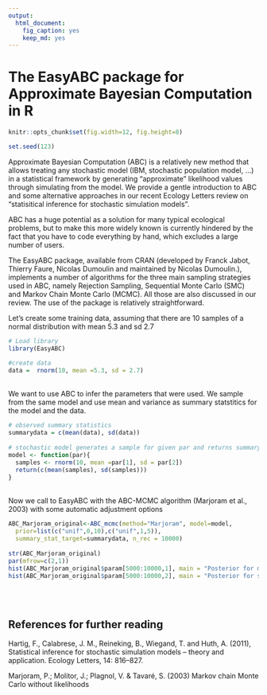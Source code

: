 ```yaml
---
output:
  html_document:
    fig_caption: yes
    keep_md: yes
---
```

The EasyABC package for Approximate Bayesian Computation in R
====

```r
knitr::opts_chunk$set(fig.width=12, fig.height=8)

```

```r
set.seed(123)
```


Approximate Bayesian Computation (ABC) is a relatively new method that allows treating any stochastic model (IBM, stochastic population model, …) in a statistical framework by generating “approximate” likelihood values through simulating from the model. We provide a gentle introduction to ABC and some alternative approaches in our recent Ecology Letters review on “statisitical inference for stochastic simulation models”.

ABC has a huge potential as a solution for many typical ecological problems, but to make this more widely known is currently hindered by the fact that you have to code everything by hand, which excludes a large number of users.

The EasyABC package, available from CRAN (developed by Franck Jabot, Thierry Faure, Nicolas Dumoulin and maintained by Nicolas Dumoulin.), implements a number of algorithms for the three main sampling strategies used in ABC, namely Rejection Sampling, Sequential Monte Carlo (SMC) and Markov Chain Monte Carlo (MCMC). All those are also discussed in our review. The use of the package is relatively straightforward. 


Let's create some training data, assuming that there are 10 samples of a normal distribution with mean 5.3 and sd 2.7
```r
# Load library
library(EasyABC)

#create data
data =  rnorm(10, mean =5.3, sd = 2.7)
```
<br />
We want to use ABC to infer the parameters that were used. We sample from the same model and use mean and variance as summary statstitics for the model and the data.
 
```r

# observed summary statistics
summarydata = c(mean(data), sd(data))
 
# stochastic model generates a sample for given par and returns summary statistics
model <- function(par){ 
  samples <- rnorm(10, mean =par[1], sd = par[2])
  return(c(mean(samples), sd(samples)))
}
```

<br />
Now we call to EasyABC with the ABC-MCMC algorithm (Marjoram et al., 2003) with some automatic adjustment options 


```r
ABC_Marjoram_original<-ABC_mcmc(method="Marjoram", model=model, 
  prior=list(c("unif",0,10),c("unif",1,5)), 
  summary_stat_target=summarydata, n_rec = 10000)
 
str(ABC_Marjoram_original)
par(mfrow=c(2,1))
hist(ABC_Marjoram_original$param[5000:10000,1], main = "Posterior for mean")
hist(ABC_Marjoram_original$param[5000:10000,2], main = "Posterior for standard deviation")
```
<br />
<br />

## References for further reading

Hartig, F., Calabrese, J. M., Reineking, B., Wiegand, T. and Huth, A. (2011), Statistical inference for stochastic simulation models – theory and application. Ecology Letters, 14: 816–827. 

Marjoram, P.; Molitor, J.; Plagnol, V. & Tavaré, S. (2003) Markov chain Monte Carlo without likelihoods

